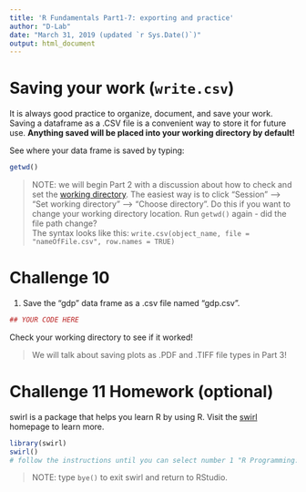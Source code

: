 ```yaml
---
title: 'R Fundamentals Part1-7: exporting and practice'
author: "D-Lab"
date: "March 31, 2019 (updated `r Sys.Date()`)"
output: html_document
---
```


# Saving your work (`write.csv`)  

It is always good practice to organize, document, and save your work. Saving a dataframe as a .CSV file is a convenient way to store it for future use. **Anything saved will be placed into your working directory by default!** 

See where your data frame is saved by typing: 

```r
getwd()
```

> NOTE: we will begin Part 2 with a discussion about how to check and set the [working directory](https://en.wikipedia.org/wiki/Working_directory). The easiest way is to click "Session" --> "Set working directory" --> "Choose directory". Do this if you want to change your working directory location. Run `getwd()` again - did the file path change?  
The syntax looks like this:
`write.csv(object_name, file = "nameOfFile.csv", row.names = TRUE)`

# **Challenge 10**

1. Save the "gdp" data frame as a .csv file named "gdp.csv". 

```r
## YOUR CODE HERE
```

Check your working directory to see if it worked!  

> We will talk about saving plots as .PDF and .TIFF file types in Part 3!  

# **Challenge 11** Homework (optional)

swirl is a package that helps you learn R by using R. Visit the [swirl](http://swirlstats.com/) homepage to learn more. 

```r
library(swirl)
swirl()
# follow the instructions until you can select number 1 "R Programming: The basics of programming in R"
```

> NOTE: type `bye()` to exit swirl and return to RStudio. 

<div class="tocify-extend-page" data-unique="tocify-extend-page" style="height: 0;"></div>